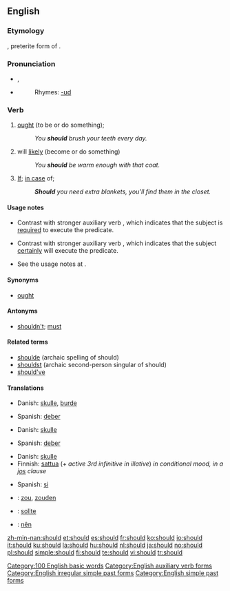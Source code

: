 ==English==

{{rank|now|then|A|80|should|can|made|did}}

===Etymology===
{{OE.}} {{term|sceolde}}, preterite form of {{term|sculan}}.

===Pronunciation===
* {{IPA|/ʃʊd/}}, {{SAMPA|/SUd/}}
* {{audio|en-us-should.ogg|Audio (US)}}
*: Rhymes: [[Rhymes:English:-ʊd|-ʊd]]

===Verb===
{{infl|en|defective verb|simple past of|shall}}

# {{auxiliary}} [[ought]] (to be or do something); {{non-gloss definition|Indicates that the [[subject]] of the sentence has some [[obligation]] to execute the sentence [[predicate]].}}
#: ''You '''should''' brush your teeth every day.''
# {{auxiliary}} will [[likely]] (become or do something) {{non-gloss definition|Indicates that the [[subject]] of the sentence is [[likely]] to execute the sentence [[predicate]].}}
#: ''You '''should''' be warm enough with that coat.''
# {{auxiliary|in a [[subordinate]] clause}} [[if|If]]; [[in case]] of; {{non-gloss definition|Indicates that its subordinate clause refers to a [[hypothetical]] [[condition]] for the event expressed by main clause.}}
#: '''''Should''' you need extra blankets, you’ll find them in the closet.''

====Usage notes====
* {{sense|obligation}} Contrast with stronger auxiliary verb {{term|must}}, which indicates that the subject is [[require]]d to execute the predicate.
* {{sense|likely}} Contrast with stronger auxiliary verb {{term|must}}, which indicates that the subject [[certainly]] will execute the predicate.
* See the usage notes at {{term|shall}}.

====Synonyms====
* {{sense|obligation}} [[ought]]

====Antonyms====
* {{sense|obligation}} [[shouldn't]]; [[must]]

====Related terms====
* [[shoulde]] (archaic spelling of should)
* [[shouldst]] (archaic second-person singular of should)
* [[should've]]

====Translations====
{{trans-top|The speaker intends for the subject to execute the sentence predicate}}
* Danish: [[skulle]], [[burde]]
{{trans-mid}}
* Spanish: [[deber]]
{{trans-bottom}}

{{trans-top|The subject of the sentence is likely to execute the sentence predicate}}
* Danish: [[skulle]]
{{trans-mid}}
* Spanish: [[deber]]
{{trans-bottom}}

{{trans-top|If; in case of}}
* Danish: [[skulle]]
* Finnish: [[sattua]] (+ ''active 3rd infinitive in illative'') ''in conditional mood, in a [[jos]] clause''
{{trans-mid}}
* Spanish: [[si]]
{{trans-bottom}}

{{checktrans-top}}
* {{ttbc|Dutch}}: [[zou]], [[zouden]]
* {{ttbc|German}}: [[sollte]]
{{checktrans-mid}}
* {{ttbc|Vietnamese}}: [[nên]]
{{checktrans-bottom}}

[[Category:100 English basic words]]
[[Category:English auxiliary verb forms]]
[[Category:English irregular simple past forms]]
[[Category:English simple past forms]]

[[zh-min-nan:should]]
[[et:should]]
[[es:should]]
[[fr:should]]
[[ko:should]]
[[io:should]]
[[it:should]]
[[ku:should]]
[[la:should]]
[[hu:should]]
[[nl:should]]
[[ja:should]]
[[no:should]]
[[pl:should]]
[[simple:should]]
[[fi:should]]
[[te:should]]
[[vi:should]]
[[tr:should]]